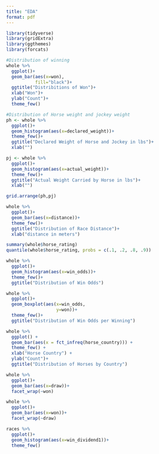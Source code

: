 ```yaml
---
title: "EDA"
format: pdf
---
```


```r
library(tidyverse)
library(gridExtra)
library(ggthemes)
library(forcats)
```


```r
#Distribution of winning
whole %>% 
  ggplot()+
  geom_bar(aes(x=won),
           fill="black")+
  ggtitle("Distribitions of Won")+
  xlab("Won")+
  ylab("Count")+
  theme_few()
```
```r
#Distribution of Horse weight and jockey weight
ph <- whole %>% 
  ggplot()+
  geom_histogram(aes(x=declared_weight))+
  theme_few()+
  ggtitle("Declared Weight of Horse and Jockey in lbs")+
  xlab("")

pj <- whole %>% 
  ggplot()+
  geom_histogram(aes(x=actual_weight))+
  theme_few()+
  ggtitle("Actual Weight Carried by Horse in lbs")+
  xlab("")

grid.arrange(ph,pj)
```
```r
whole %>% 
  ggplot()+
  geom_bar(aes(x=distance))+
  theme_few()+
  ggtitle("Distribution of Race Distance")+
  xlab("distance in meters")
```
```r
summary(whole$horse_rating)
quantile(whole$horse_rating, probs = c(.1, .2, .8, .9))
```
```r
whole %>% 
  ggplot()+
  geom_histogram(aes(x=win_odds))+
  theme_few()+
  ggtitle("Distribution of Win Odds")
```
```r
whole %>% 
  ggplot()+
  geom_boxplot(aes(x=win_odds,
                   y=won))+
  theme_few()+
  ggtitle("Distribution of Win Odds per Winning")
```

```r
whole %>% 
  ggplot() +
  geom_bar(aes(x = fct_infreq(horse_country))) +
  theme_few() +
  xlab("Horse Country") + 
  ylab("Count")+
  ggtitle("Distribution of Horses by Country")
```

```r
whole %>% 
  ggplot()+
  geom_bar(aes(x=draw))+
  facet_wrap(~won)
```
```r
whole %>% 
  ggplot()+
  geom_bar(aes(x=won))+
  facet_wrap(~draw)
```

```r
races %>% 
  ggplot()+
  geom_histogram(aes(x=win_dividend1))+
  theme_few()
```

